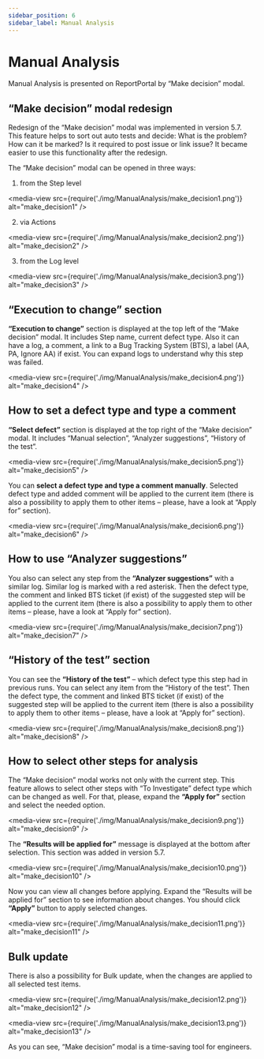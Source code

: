```yaml
---
sidebar_position: 6
sidebar_label: Manual Analysis
---
```


# Manual Analysis

Manual Analysis is presented on ReportPortal by “Make decision” modal. 

## “Make decision” modal redesign 
 
Redesign of the “Make decision” modal was implemented in version 5.7. This feature helps to sort out auto tests and decide: What is the problem? How can it be marked? Is it required to post issue or link issue? It became easier to use this functionality after the redesign.  
 
The “Make decision” modal can be opened in three ways: 
 
1) from the Step level 

<media-view src={require('./img/ManualAnalysis/make_decision1.png')} alt="make_decision1" />

2) via Actions

<media-view src={require('./img/ManualAnalysis/make_decision2.png')} alt="make_decision2" />

3) from the Log level 

<media-view src={require('./img/ManualAnalysis/make_decision3.png')} alt="make_decision3" />

## “Execution to change” section

**“Execution to change”** section is displayed at the top left of the “Make decision” modal. It includes Step name, current defect type. Also it can have a log, a comment, a link to a Bug Tracking System (BTS), a label (AA, PA, Ignore AA) if exist. You can expand logs to understand why this step was failed.

<media-view src={require('./img/ManualAnalysis/make_decision4.png')} alt="make_decision4" />

## How to set a defect type and type a comment

**“Select defect”** section is displayed at the top right of the “Make decision” modal. It includes “Manual selection”, “Analyzer suggestions”, “History of the test”.

<media-view src={require('./img/ManualAnalysis/make_decision5.png')} alt="make_decision5" />

You can **select a defect type and type a comment manually**. Selected defect type and added comment will be applied to the current item (there is also a possibility to apply them to other items – please, have a look at “Apply for” section).

<media-view src={require('./img/ManualAnalysis/make_decision6.png')} alt="make_decision6" />

## How to use “Analyzer suggestions”

You also can select any step from the **“Analyzer suggestions”** with a similar log. Similar log is marked with a red asterisk. Then the defect type, the comment and linked BTS ticket (if exist) of the suggested step will be applied to the current item (there is also a possibility to apply them to other items – please, have a look at “Apply for” section).

<media-view src={require('./img/ManualAnalysis/make_decision7.png')} alt="make_decision7" />

## “History of the test” section

You can see the **“History of the test”** – which defect type this step had in previous runs. You can select any item from the “History of the test”. Then the defect type, the comment and linked BTS ticket (if exist) of the suggested step will be applied to the current item (there is also a possibility to apply them to other items – please, have a look at “Apply for” section).

<media-view src={require('./img/ManualAnalysis/make_decision8.png')} alt="make_decision8" />

## How to select other steps for analysis

The “Make decision” modal works not only with the current step. This feature allows to select other steps with “To Investigate” defect type which can be changed as well. For that, please, expand the **“Apply for”** section and select the needed option.

<media-view src={require('./img/ManualAnalysis/make_decision9.png')} alt="make_decision9" />

The **“Results will be applied for”** message is displayed at the bottom after selection. This section was added in version 5.7.

<media-view src={require('./img/ManualAnalysis/make_decision10.png')} alt="make_decision10" />

Now you can view all changes before applying. Expand the “Results will be applied for” section to see information about changes. You should click **“Apply”** button to apply selected changes. 

<media-view src={require('./img/ManualAnalysis/make_decision11.png')} alt="make_decision11" />

## Bulk update

There is also a possibility for Bulk update, when the changes are applied to all selected test items.

<media-view src={require('./img/ManualAnalysis/make_decision12.png')} alt="make_decision12" />

<media-view src={require('./img/ManualAnalysis/make_decision13.png')} alt="make_decision13" />

As you can see, “Make decision” modal is a time-saving tool for engineers.
